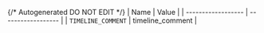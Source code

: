 {/* Autogenerated DO NOT EDIT  */}
| Name               | Value              |
| ------------------ | ------------------ |
| `TIMELINE_COMMENT` | timeline_comment   |